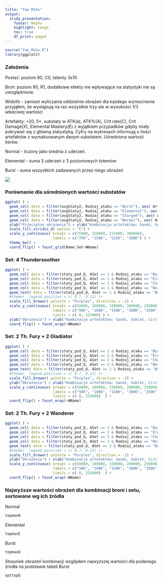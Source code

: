 ---
title: "Yae Miko"
output:
  slidy_presentation:
    footer: Nephu
    highlight: tango
    toc: true
    df_print: paged
---

```{r, include = FALSE}
source("Yae_Miko.R")
library(ggplot2)
```

### Założenia {.smaller}
Postać: poziom 90, C0, talenty 3x10

Broń: poziom 90, R1, dodatkowe efekty nie wpływające na statystyki nie są uwzględnione.

Widsith - zamiast wyliczania oddzielnie obrażeń dla każdego wzmocnienie przyjąłem, że występują na raz wszystkie trzy ale w wysokości 1/3 właściwej wartości

Artefakty: +20, 5*, substaty w ATK(a), ATK%(A), Crit rate(C), Crit Damage(X), Elemental Mastery(E) z wyjątkiem przypadków gdyby miały pokrywać się z główną statystyką. Cyfry na wykresach informują o ilości artefaktów z wymaksowanym danym substatem. Uśredniona wartość tierów.

Normal - liczony jako średnia z uderzeń.

Elemental - suma 3 uderzeń z 3 poziomowych totemów

Burst -  suma wszystkich zadawanych przez niego obrażeń

![](card/Character_Yae_Miko_Card.webp)

### Porównanie dla uśrednionych wartości substatów {.smaller}
```{r, echo = FALSE, fig.width=16, fig.height=8.5, fig.fullwidth=TRUE}
ggplot( ) +
  geom_col( data = filter(avgStaty2, Rodzaj_ataku == "Burst"), aes( Art_type, DMG, fill = Rodzaj_ataku) ) +
  geom_col( data = filter(avgStaty2, Rodzaj_ataku == "Elemental"), aes( Art_type, DMG, fill = Rodzaj_ataku) ) +
  geom_col( data = filter(avgStaty2, Rodzaj_ataku == "Charged"), aes( Art_type, DMG, fill = Rodzaj_ataku) ) +
  geom_col( data = filter(avgStaty2, Rodzaj_ataku == "Normal"), aes( Art_type, DMG, fill = Rodzaj_ataku) ) +
  ylab("Przeciętne obrażenia") + xlab("Kombinacje artefaktów: Sands, Goblet, Circlet") +
  scale_fill_viridis_d( option = "C") +
  scale_y_continuous( breaks = c(75000, 150000, 225000, 300000),
                      labels = c("75K", "150K", "225K", "300K") ) + 
  theme_bw() +
  coord_flip() + facet_grid(Name_Set~WName)
```

### Set: 4 Thundersoother {.smaller}
```{r, echo = FALSE, fig.width=16, fig.height=8.5, fig.fullwidth=TRUE}
ggplot( ) +
  geom_col( data = filter(staty_pod_Q, ASet == 1 & Rodzaj_ataku == "Burst"), aes( Art_type, DMG, fill = Rodzaj_ataku) ) +
  geom_col( data = filter(staty_pod_Q, ASet == 1 & Rodzaj_ataku == "Elemental"), aes( Art_type, DMG, fill = Rodzaj_ataku) ) +
  geom_col( data = filter(staty_pod_Q, ASet == 1 & Rodzaj_ataku == "Charged"), aes( Art_type, DMG, fill = Rodzaj_ataku) ) +
  geom_col( data = filter(staty_pod_Q, ASet == 1 & Rodzaj_ataku == "Normal"), aes( Art_type, DMG, fill = Rodzaj_ataku) ) +
  geom_text( data = filter(staty_pod_Q, ASet == 1 & Rodzaj_ataku == "Burst"), aes( Art_type, 315000, label = Art_sub_x), size = 3 ) +
  #theme(  legend.position = c( 0.7, 0.13) )+
  scale_fill_brewer( palette = "Purples", direction = -1) +
  scale_y_continuous( breaks = c(50000, 100000, 150000, 200000, 250000, 300000),
                      labels = c("50K", "100K", "150K", "200K", "250K", "300K"),
                      limits = c( 0, 325000) ) + 
  ylab("Obrażenia") + xlab("Kombinacje artefaktów: Sands, Goblet, Circlet") +
  coord_flip() + facet_wrap(~WName)
```

### Set: 2 Th. Fury + 2 Gladiator {.smaller}
```{r, echo = FALSE, fig.width=16, fig.height=8.5, fig.fullwidth=TRUE}
ggplot( ) +
  geom_col( data = filter(staty_pod_Q, ASet == 2 & Rodzaj_ataku == "Burst"), aes( Art_type, DMG, fill = Rodzaj_ataku) ) +
  geom_col( data = filter(staty_pod_Q, ASet == 2 & Rodzaj_ataku == "Elemental"), aes( Art_type, DMG, fill = Rodzaj_ataku) ) +
  geom_col( data = filter(staty_pod_Q, ASet == 2 & Rodzaj_ataku == "Charged"), aes( Art_type, DMG, fill = Rodzaj_ataku) ) +
  geom_col( data = filter(staty_pod_Q, ASet == 2 & Rodzaj_ataku == "Normal"), aes( Art_type, DMG, fill = Rodzaj_ataku) ) +
  geom_text( data = filter(staty_pod_Q, ASet == 2 & Rodzaj_ataku == "Burst"), aes( Art_type, 315000, label = Art_sub_x), size = 3 ) +
  #theme(  legend.position = c( 0.7, 0.13) )+
  scale_fill_brewer( palette = "Purples", direction = -1) +
  ylab("Obrażenia") + xlab("Kombinacje artefaktów: Sands, Goblet, Circlet") +
  scale_y_continuous( breaks = c(50000, 100000, 150000, 200000, 250000, 300000),
                      labels = c("50K", "100K", "150K", "200K", "250K", "300K"),
                      limits = c( 0, 325000)  ) + 
  coord_flip() + facet_wrap(~WName)
```

### Set: 2 Th. Fury + 2 Wanderer {.smaller}
```{r, echo = FALSE, fig.width=16, fig.height=8.5, fig.fullwidth=TRUE}
ggplot( ) +
  geom_col( data = filter(staty_pod_Q, ASet == 3 & Rodzaj_ataku == "Burst"), aes( Art_type, DMG, fill = Rodzaj_ataku) ) +
  geom_col( data = filter(staty_pod_Q, ASet == 3 & Rodzaj_ataku == "Elemental"), aes( Art_type, DMG, fill = Rodzaj_ataku) ) +
  geom_col( data = filter(staty_pod_Q, ASet == 3 & Rodzaj_ataku == "Charged"), aes( Art_type, DMG, fill = Rodzaj_ataku) ) +
  geom_col( data = filter(staty_pod_Q, ASet == 3 & Rodzaj_ataku == "Normal"), aes( Art_type, DMG, fill = Rodzaj_ataku) ) +
  geom_text( data = filter(staty_pod_Q, ASet == 3 & Rodzaj_ataku == "Burst"), aes( Art_type, 315000, label = Art_sub_x), size = 3 ) +
  #theme(  legend.position = c( 0.7, 0.13) )+
  scale_fill_brewer( palette = "Purples", direction = -1) +
  ylab("Obrażenia") + xlab("Kombinacje artefaktów: Sands, Goblet, Circlet") +
  scale_y_continuous( breaks = c(50000, 100000, 150000, 200000, 250000, 300000),
                      labels = c("50K", "100K", "150K", "200K", "250K", "300K"),
                      limits = c( 0, 325000)  ) + 
  coord_flip() + facet_wrap(~WName)
```


### Najwyższe wartości obrażeń dla kombinacji broni i setu, sortowane wg ich źródła {.smaller}

Normal

```{r, echo = FALSE, cols.print=6, rows.print=10}
topmaxN

```


Elemental

```{r, echo = FALSE, cols.print=6, rows.print=10}

topmaxE


```

Burst

```{r, echo = FALSE, cols.print=6, rows.print=10}

topmaxQ

```


Stosunek obrażeń kombinacji względem najwyższej wartości dla podanego żródła na podstawie tabeli Burst

```{r, echo = FALSE, cols.print=6, rows.print=10}

opttopQ

```
